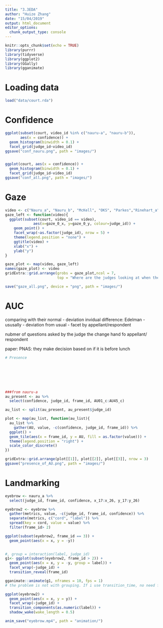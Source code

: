 ```yaml
---
title: "3.3EDA"
author: "Huize Zhang"
date: "15/04/2019"
output: html_document
editor_options: 
  chunk_output_type: console
---
```


```r
knitr::opts_chunk$set(echo = TRUE)
library(purrr)
library(tidyverse)
library(ggplot2)
library(GGally)
library(gganimate)
```

# Loading data
```r
load("data/court.rda")
```

# Confidence 
```r
ggplot(subset(court, video_id %in% c("nauru-a", "nauru-b")), 
       aes(x = confidence)) + 
  geom_histogram(binwidth = 0.1) + 
  facet_grid(judge_id~video_id)
ggsave("conf_nauru.png", path = "images/")


ggplot(court, aes(x = confidence)) + 
  geom_histogram(binwidth = 0.1) + 
  facet_grid(judge_id~video_id)
ggsave("conf_all.png", path = "images/")
```

# Gaze
```r
video <- c("Nauru_a", "Nauru_b", "McKell", "OKS", "Parkes","Rinehart_a", "Rinehart_b")
gaze_left <- function(video){
  ggplot(subset(court, video_id == video), 
             aes(x=gaze_0_x, y=gaze_0_y, colour=judge_id)) + 
    geom_point() + 
    facet_wrap(~as.factor(judge_id), nrow = 5) + 
    theme(legend.position = "none") + 
    ggtitle(video) + 
    xlab("x") +
    ylab("y")
}

gaze_plot <- map(video, gaze_left)
names(gaze_plot) <- video
gridExtra::grid.arrange(grobs = gaze_plot,ncol = 7,
                        top = "Where are the judges looking at when they are in the court")

save("gaze_all.png", device = "png", path = "images/")
```

# AUC
comparing with their normal - deviation 
invidual difference: Edelman - ususally - deviation from usual - facet by appellant/respondent 

nubmer of questions asked by the judge
the change hand fo appellant/ respondent 

paper: PNAS: they make decision based on if it is before lunch 

```r
# Presence







###from nauru-a
au_present <- au %>% 
  select(confidence, judge_id, frame_id, AU01_c:AU45_c)

au_list <- split(au_present, au_present$judge_id)

plot <- map(au_list, function(au_list){
  au_list %>% 
    gather(AU, value, -c(confidence, judge_id, frame_id)) %>%
  ggplot() +
  geom_tile(aes(x = frame_id, y = AU, fill = as.factor(value))) +
  theme(legend.position = "right") +
  scale_color_discrete()
})

gridExtra::grid.arrange(plot[[1]], plot[[2]], plot[[3]], nrow = 3)
ggsave("presence_of_AU.png", path = "images/")
```


# Landmarking
```r
eyebrow <- nauru_a %>% 
  select(judge_id, frame_id, confidence, x_17:x_26, y_17:y_26)

eyebrow2 <- eyebrow %>% 
  gather(metrics, value, -c(judge_id, frame_id, confidence)) %>% 
  separate(metrics, c("cord", "label")) %>% 
  spread(key = cord, value = value) %>% 
  filter(frame_id> 2)

ggplot(subset(eyebrow2, frame_id == 3)) + 
  geom_point(aes(x = x, y = -y)) 
  

#, group = interaction(label, judge_id)
g1<- ggplot(subset(eyebrow2, frame_id > 2)) + 
  geom_point(aes(x = x, y = -y, group = label)) + 
  facet_wrap(~judge_id) + 
  transition_reveal(frame_id)

gganimate::animate(g1, nframes = 10, fps = 1)
# the problem is not with grouping. If i use transition_time, no need for grouping, while if transition_components is used, it plots every frame_id adn i want all the 10 points in each group to be shown so need group = label

ggplot(eyebrow2) + 
  geom_point(aes(x = x, y = y)) + 
  facet_wrap(~judge_id) + 
  transition_components(as.numeric(label)) + 
  shadow_wake(wake_length = 0.5)

anim_save("eyebrow.mp4", path = "animation/")
```

